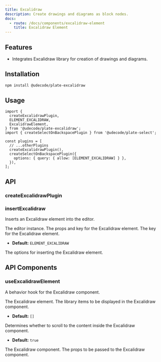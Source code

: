 ```yaml
---
title: Excalidraw
description: Create drawings and diagrams as block nodes.
docs:
  - route: /docs/components/excalidraw-element
    title: Excalidraw Element
---
```


<ComponentPreview name="playground-demo" id="excalidraw" />

<PackageInfo>

## Features

- Integrates Excalidraw library for creation of drawings and diagrams.

</PackageInfo>

## Installation

```bash
npm install @udecode/plate-excalidraw
```

## Usage

```tsx
import {
  createExcalidrawPlugin,
  ELEMENT_EXCALIDRAW,
  ExcalidrawElement,
} from '@udecode/plate-excalidraw';
import { createSelectOnBackspacePlugin } from '@udecode/plate-select';

const plugins = [
  // ...otherPlugins
  createExcalidrawPlugin(),
  createSelectOnBackspacePlugin({
    options: { query: { allow: [ELEMENT_EXCALIDRAW] } },
  }),
];
```

## API

### createExcalidrawPlugin

### insertExcalidraw

Inserts an Excalidraw element into the editor.

<APIParameters>
<APIItem name="editor" type="PlateEditor">
  The editor instance.
</APIItem>
<APIItem
  name="props"
  type="TNodeProps<TExcalidrawElement> & PlatePluginKey"
  optional
>
The props and key for the Excalidraw element.
<APISubList>
<APISubListItem parent="props" name="key" type="string">
The key for the Excalidraw element.

- **Default:** `ELEMENT_EXCALIDRAW`

</APISubListItem>

</APISubList>

</APIItem>
<APIItem name="options" type="InsertNodesOptions" optional>
  The options for inserting the Excalidraw element.
</APIItem>
</APIParameters>

## API Components

### useExcalidrawElement

A behavior hook for the Excalidraw component.

<APIState>
<APIItem name="element" type="TExcalidrawElement">
The Excalidraw element.
</APIItem>
<APIItem name="libraryItems" type="LibraryItems" optional>
The library items to be displayed in the Excalidraw component.

- **Default:** `[]`

</APIItem>
<APIItem name="scrollToContent" type="boolean" optional>
Determines whether to scroll to the content inside the Excalidraw component.

- **Default:** `true`

</APIItem>
</APIState>

<APIReturns>
  <APIItem name="Excalidraw" type="any">
    The Excalidraw component.
  </APIItem>
  <APIItem name="excalidrawProps" type="ExcalidrawProps">
    The props to be passed to the Excalidraw component.
  </APIItem>
</APIReturns>
